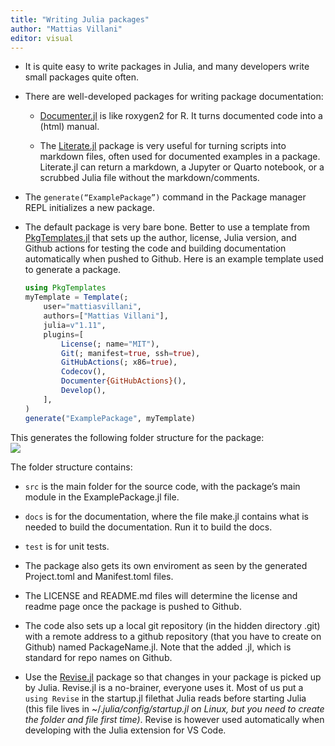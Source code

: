 ```yaml
---
title: "Writing Julia packages"
author: "Mattias Villani"
editor: visual
---
```


-   It is quite easy to write packages in Julia, and many developers write small packages quite often.

-   There are well-developed packages for writing package documentation:

    -   [Documenter.jl](https://documenter.juliadocs.org/stable/) is like roxygen2 for R. It turns documented code into a (html) manual.

    -   The [Literate.jl](https://fredrikekre.github.io/Literate.jl) package is very useful for turning scripts into markdown files, often used for documented examples in a package. Literate.jl can return a markdown, a Jupyter or Quarto notebook, or a scrubbed Julia file without the markdown/comments.

-   The `generate(“ExamplePackage”)` command in the Package manager REPL initializes a new package.

-   The default package is very bare bone. Better to use a template from [PkgTemplates.jl](https://juliaci.github.io/PkgTemplates.jl/stable/) that sets up the author, license, Julia version, and Github actions for testing the code and building documentation automatically when pushed to Github. Here is an example template used to generate a package.

    ``` julia
    using PkgTemplates
    myTemplate = Template(; 
        user="mattiasvillani",
        authors=["Mattias Villani"],
        julia=v"1.11",
        plugins=[
            License(; name="MIT"),
            Git(; manifest=true, ssh=true),
            GitHubActions(; x86=true),
            Codecov(),
            Documenter{GitHubActions}(),
            Develop(),
        ],
    )
    generate("ExamplePackage", myTemplate)
    ```

This generates the following folder structure for the package:\
![](figs/packagefolderstructure.png)

The folder structure contains:

-   `src` is the main folder for the source code, with the package's main module in the ExamplePackage.jl file.

-   `docs` is for the documentation, where the file make.jl contains what is needed to build the documentation. Run it to build the docs.

-   `test` is for unit tests.

-   The package also gets its own enviroment as seen by the generated Project.toml and Manifest.toml files.

-   The LICENSE and README.md files will determine the license and readme page once the package is pushed to Github.

-   The code also sets up a local git repository (in the hidden directory .git) with a remote address to a github repository (that you have to create on Github) named PackageName.jl. Note that the added .jl, which is standard for repo names on Github.

-   Use the [Revise.jl](https://timholy.github.io/Revise.jl/stable/) package so that changes in your package is picked up by Julia. Revise.jl is a no-brainer, everyone uses it. Most of us put a `using Revise` in the startup.jl filethat Julia reads before starting Julia (this file lives in \~/.*julia/config/startup.jl on Linux, but you need to create the folder and file first time)*. Revise is however used automatically when developing with the Julia extension for VS Code.
